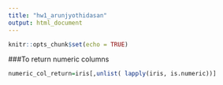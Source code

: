 ```yaml
---
title: "hw1_arunjyothidasan"
output: html_document
---
```


```r
knitr::opts_chunk$set(echo = TRUE)
```

###To return numeric columns 

```r
numeric_col_return=iris[,unlist( lapply(iris, is.numeric))]
```
